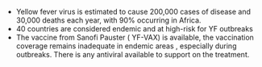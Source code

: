 - Yellow fever virus is estimated to cause 200,000 cases of disease and 30,000 deaths each year, with 90% occurring in Africa.
- 40 countries are considered endemic and at high-risk for YF outbreaks
- The vaccine from Sanofi Pauster ( YF-VAX) is available, the vaccination coverage remains inadequate in endemic areas , especially during outbreaks. There is any antiviral available to support on the treatment. 
